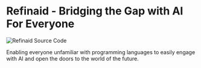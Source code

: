 # Refinaid - Bridging the Gap with AI For Everyone

<img alt="Refinaid Source Code" src="./banner-thin.png" />

Enabling everyone unfamiliar with programming languages to easily engage with AI and open the doors to the world of the future.


